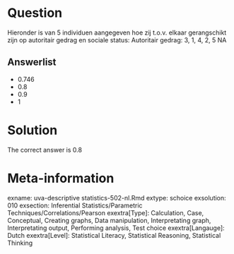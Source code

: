 Question
========

Hieronder is van 5 individuen aangegeven hoe zij t.o.v. elkaar gerangschikt zijn op autoritair gedrag en sociale status:
Autoritair gedrag: 3, 1, 4, 2, 5
NA

Answerlist
----------
* 0.746
* 0.8
* 0.9
* 1

Solution
========

The correct answer is  0.8 

Meta-information
================
exname: uva-descriptive statistics-502-nl.Rmd 
extype: schoice 
exsolution: 010 
exsection: Inferential Statistics/Parametric Techniques/Correlations/Pearson
exextra[Type]: Calculation, Case, Conceptual, Creating graphs, Data manipulation, Interpretating graph, Interpretating output, Performing analysis, Test choice 
exextra[Langauge]: Dutch 
exextra[Level]: Statistical Literacy, Statistical Reasoning, Statistical Thinking 
